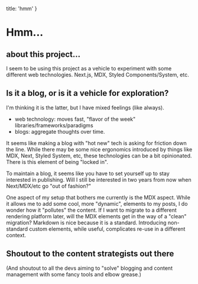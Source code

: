   title: 'hmm'
}

<Box>

# Hmm...

<Box>

## about this project...

I seem to be using this project as a vehicle to experiment with some different web technologies.
Next.js, MDX, Styled Components/System, etc.
</Box>

<Box>

## Is it a blog, or is it a vehicle for exploration? 

I'm thinking it is the latter, but I have mixed feelings (like always).

- web technology: moves fast, "flavor of the week" libraries/frameworks/paradigms
- blogs: aggregate thoughts over time.

It seems like making a blog with "hot new" tech is asking for friction down the line.
While there may be some nice ergonomics introduced by things like MDX, Next, Styled System, etc,
these technologies can be a bit opinionated.  There is this element of being "locked in".

To maintain a blog, it seems like you have to set yourself up to stay interested in publishing.
Will I still be interested in two years from now when Next/MDX/etc go "out of fashion?"

One aspect of my setup that bothers me currently is the MDX aspect.
While it allows me to add some cool, more "dynamic", elements to my posts, I do wonder how it "pollutes" the content.
If I want to migrate to a different rendering platform later, will the MDX elements get in the way of a "clean" migration?
Markdown is nice because it is a standard. Introducing non-standard custom elements, while useful, complicates re-use in a different context.
</Box>

<Box>

## Shoutout to the content strategists out there

(And shoutout to all the devs aiming to "solve" blogging and content management with some fancy tools and elbow grease.)
</Box>

</Box>